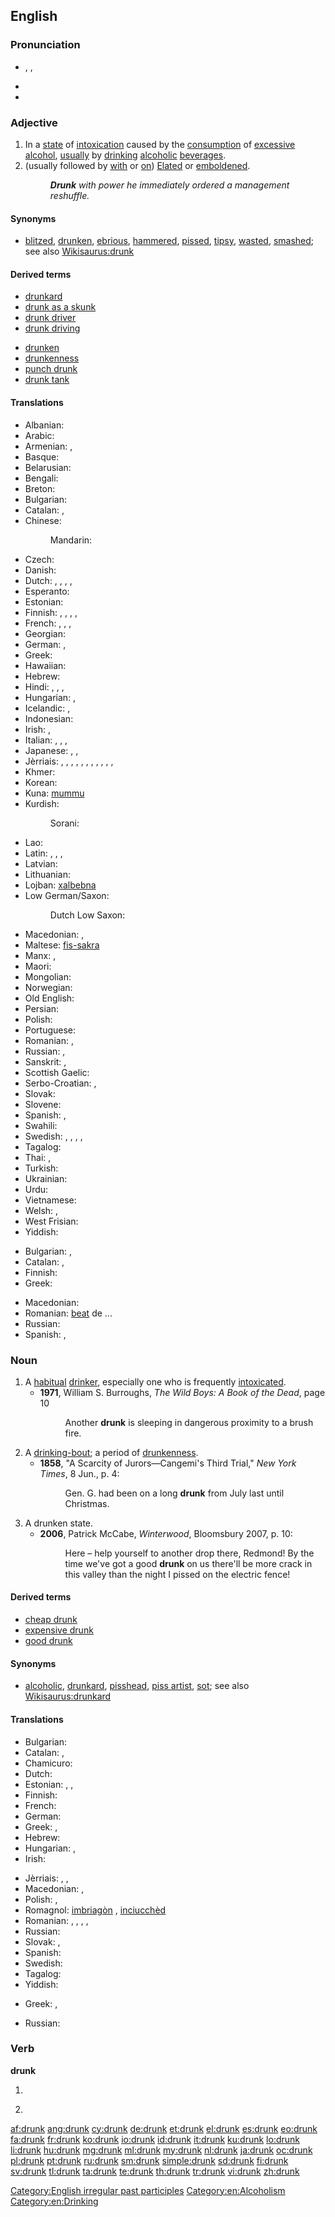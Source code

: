 ==English==

===Pronunciation===
* {{enPR|drŭngk}}, {{IPA|/drʌŋk/}}, {{X-SAMPA|/drVNk/}}
* {{audio|en-us-drunk.ogg|Audio (US)}}
* {{rhymes|ʌŋk}}

===Adjective===
{{en-adj|er}}

# In a [[state]] of [[intoxication]] caused by the [[consumption]] of [[excessive]] [[alcohol]], [[usually]] by [[drink]]ing [[alcoholic]] [[beverage]]s.
# (usually followed by [[with]] or [[on]]) [[elated|Elated]] or [[emboldened]].
#: '''''Drunk''' with power he immediately ordered a management reshuffle.''

====Synonyms====
* {{sense|intoxicated from alcohol}} [[blitzed]], [[drunken]], [[ebrious]], [[hammered]], [[pissed]], [[tipsy]], [[wasted]], [[smashed]]; see also [[Wikisaurus:drunk]]

====Derived terms====
{{rel-top|terms derived from drunk}}
* [[drunkard]]
* [[drunk as a skunk]]
* [[drunk driver]]
* [[drunk driving]]
{{rel-mid}}
* [[drunken]]
* [[drunkenness]]
* [[punch drunk]]
* [[drunk tank]]
{{rel-bottom}}

====Translations====
{{trans-top|intoxicated after drinking too much alcohol}}
* Albanian: {{t-|sq|dehur|alt=i dehur}}
* Arabic: {{t-|ar|سكران|tr=sakrān}}
* Armenian: {{t-|hy|խմած|tr=xmac}}, {{t-|hy|հարբած|tr=harbac}}
* Basque: {{t-|eu|mozkor}}
* Belarusian: {{t-|be|п'яны|tr=pʹjány}}
* Bengali: {{t-|bn|মাতাল|tr=matalô|sc=Beng}}
* Breton: {{t+|br|mezv}}
* Bulgarian: {{t+|bg|пиян|tr=piján}}
* Catalan: {{t-|ca|borratxo}}, {{t-|ca|embriac}}
* Chinese:
*: Mandarin: {{t-|cmn|醉|tr=zuì|sc=Hani}}
* Czech: {{t-|cs|opilý|m}}
* Danish: {{t+|da|fuld}}
* Dutch: {{t+|nl|dronken}}, {{t+|nl|zat}}, {{t+|nl|bezopen}}, {{t+|nl|blauw}}, {{t+|nl|beschonken}}
* Esperanto: {{t+|eo|ebria}}
* Estonian: {{t-|et|purjus}}
* Finnish: {{t+|fi|humalainen}}, {{t-|fi|juopunut}}, {{t-|fi|humalassa}}, {{t-|fi|kännissä}} {{qualifier|colloquial}}, {{t-|fi|jurrissa}} {{qualifier|colloquial}}
* French: {{t+|fr|ivre}}, {{t+|fr|saoul}}, {{qualifier|informal}} {{t+|fr|bourré}}, {{qualifier|Quebec, informal}} {{t+|fr|paqueté}}
* Georgian: {{t-|ka|მთვრალი|tr=mt‘vrali|sc=Geor}}
* German: {{t+|de|betrunken}},  {{t+|de|besoffen}}
* Greek: {{t+|el|μεθυσμένος|m|tr=methysménos}}
* Hawaiian: {{tø|haw|ʻona}}
* Hebrew: {{t-|he|שיכור}}
* Hindi: {{t-|hi|मतवाला|tr=matvālā|sc=Deva}}, {{t-|hi|शराबी|tr=śarābī|sc=Deva}}, {{t-|hi|मत्त|tr=matta}}, {{t-|hi|मदहोश|tr=madahōśa|sc=Deva}}
* Hungarian: {{t+|hu|ittas}},  {{t+|hu|részeg}}
* Icelandic: {{t+|is|fullur|m}}, {{t-|is|drukkinn|m}}
* Indonesian: {{t+|id|mabuk}}
* Irish: {{t-|ga|ólta}}, {{t-|ga|meisce|alt=ar meisce}}
* Italian: {{t+|it|ubriaco}}, {{t+|it|avvinazzato}}, {{t+|it|ebbro}}, {{t-|it|sborniato}}
* Japanese: {{t-|ja|酔っ払い|tr=よっぱらい, yopparai}},  {{t-|ja|酔い|tr=よい, yoi}}, {{t-|ja|酔っぱらった|tr=よっぱらった, yopparatta|sc=Jpan}}
* Jèrriais: {{tø|roa-jer|bédé-ouinne|m|f}}, {{tø|roa-jer|blindé}}, {{tø|roa-jer|bragi}}, {{tø|roa-jer|bringuesingue|m|f}}, {{tø|roa-jer|chonmé}}, {{tø|roa-jer|en bouaisson|m|f}}, {{tø|roa-jer|envitoué}}, {{tø|roa-jer|gâté d'béthe}}, {{tø|roa-jer|gris}}, {{tø|roa-jer|ivre|m|f}}, {{tø|roa-jer|souîn}}, {{tø|roa-jer|soûl}}
* Khmer: {{t+|km|ស្រវឹង|tr=sra-weung}}
* Korean: {{t-|ko|취한|tr=chwihan|sc=Kore}}
* Kuna: [[mummu]]
* Kurdish:
*: Sorani: {{t+|ku|سه‌رخۆش|tr=serxosh|sc=ku-Arab}}
{{trans-mid}}
* Lao: {{t-|lo|ເມົາເຫລົ້າ|tr=mao-lao|sc=Laoo}}
* Latin: {{t-|la|ebrius|m|alt=ēbrius}}, {{t-|la|potus|m|alt=pōtus}}, {{t|la|uvidus|alt=ūvidus}}, {{t|la|uvidus|alt=ūvidus}}
* Latvian: {{t-|lv|dzērājs}}
* Lithuanian: {{t-|lt|girtas}}
* Lojban: [[xalbebna]]
* Low German/Saxon:
*: Dutch Low Saxon: {{tø|nds-nl|doen}} {{qualifier|Gronings}} {{attention|nds-nl|check this}}
* Macedonian: {{t-|mk|пијан|m|tr=píjan}},  {{t-|mk|опиен|m|tr=ópien}}
* Maltese: [[fis-sakra]]
* Manx: {{t|gv|er meshtey}}, {{t|gv|scooyrit}}
* Maori: {{t-|mi|haurangi}}
* Mongolian: {{t-|mn|согтуу|tr=sogtuu|sc=Cyrl}}
* Norwegian: {{t+|no|full}}
* Old English: {{t-|ang|druncen}}
* Persian: {{t+|fa|مست|tr=mast}}
* Polish: {{t+|pl|pijany}}
* Portuguese: {{t+|pt|bêbado}}
* Romanian: {{t+|ro|beat}}, {{t-|ro|băut}}
* Russian: {{t+|ru|пьяный|tr=pʹjányj}}, {{qualifier|colloquial}} {{t+|ru|бухой|tr=buxój|sc=Cyrl}}
* Sanskrit: {{t-|sa|मत्त|m|tr=matta|sc=Deva}}, {{t-|sa|प्रमत्त|tr=pramatta|sc=Deva}}
* Scottish Gaelic: {{t-|gd|air mhisg}}
* Serbo-Croatian: {{t-|sh|pijan|alt=pìjan}}, {{t-|sh|пијан|alt=пѝјан|sc=Cyrl}}
* Slovak: {{t-|sk|opitý}}
* Slovene: {{t+|sl|pijan}}
* Spanish: {{t+|es|borracho}}, {{t+|es|ebrio|m}}
* Swahili: {{t+|sw|mlevi}}
* Swedish: {{t+|sv|drucken}}, {{t+|sv|full}}, {{t+|sv|berusad}}, {{t+|sv|packad}} {{qualifier|colloquial}}, {{t+|sv|dragen}} {{qualifier|familiar}}
* Tagalog: {{t-|tl|lasing}}
* Thai: {{t-|th|ขี้เหล้า|tr=kêe lâo}}, {{t-|th|เมาเหล้า|tr=mao lâo}}
* Turkish: {{t+|tr|sarhoş}}
* Ukrainian: {{t-|uk|п'яний|tr=pʹjányj|sc=Cyrl}}
* Urdu: {{t-|ur|متوالا|tr=matvālā|sc=ur-Arab}}
* Vietnamese: {{t+|vi|say rượu}}
* Welsh: {{t-|cy|meddw}}, {{t-|cy|wedi}} {{t+|cy|meddwi}}
* West Frisian: {{t-|fy|dronken}}
* Yiddish: {{t-|yi|שיכּור|tr=shiker}}
{{trans-bottom}}

{{trans-top|elated by emotion}}
* Bulgarian: {{t+|bg|опиянен}}, {{t+|bg|въодушевен}}
* Catalan: {{t-|ca|borratxo}}, {{t-|ca|embriac}}
* Finnish: {{t-|fi|juopunut}}
* Greek: {{t+|el|μεθυσμένος|m|tr=methysménos}}
{{trans-mid}}
* Macedonian: {{t-|mk|опиен|m|tr=ópien}}
* Romanian: [[beat]] de ...
* Russian: {{t-|ru|опьянённый|tr=opʹjanjónnyj}}
* Spanish: {{t+|es|borracho}}, {{t+|es|ebrio}}
{{trans-bottom}}

===Noun===
{{en-noun}}

# A [[habitual]] [[drinker]], especially one who is frequently [[intoxicated]].
#* '''1971''', William S. Burroughs, ''The Wild Boys: A Book of the Dead'', page 10
#*: Another '''drunk''' is sleeping in dangerous proximity to a brush fire.
# A [[drinking-bout]]; a period of [[drunkenness]].
#* '''1858''', "A Scarcity of Jurors—Cangemi's Third Trial," ''New York Times'', 8 Jun., p. 4:
#*: Gen. G. had been on a long '''drunk''' from July last until Christmas.
# A drunken state.
#* '''2006''', Patrick McCabe, ''Winterwood'', Bloomsbury 2007, p. 10:
#*: Here – help yourself to another drop there, Redmond!  By the time we've got a good '''drunk''' on us there'll be more crack in this valley than the night I pissed on the electric fence!

====Derived terms====
* [[cheap drunk]]
* [[expensive drunk]]
* [[good drunk]]

====Synonyms====
* {{sense|habitual drinker}} [[alcoholic]], [[drunkard]], [[pisshead]], [[piss artist]], [[sot]]; see also [[Wikisaurus:drunkard]]

====Translations====
{{trans-top|drinker}}
* Bulgarian: {{t+|bg|пияница|m}}
* Catalan: {{t-|ca|borratxo|m}}, {{t-|ca|embriac|m}}
* Chamicuro: {{tø|ccc|shinitac̈homalo}}
* Dutch: {{t+|nl|dronkaard|m}}
* Estonian: {{t-|et|joodik}},  {{t-|et|alkohoolik}},  {{t-|et|alkash}}
* Finnish: {{t+|fi|juoppo}}
* French: {{t+|fr|ivrogne}}
* German: {{t-|de|Trinker|m}}
* Greek: {{t+|el|μέθυσος|m|tr=méthysos}}, {{t+|el|μεθύστακας|m|tr=methýstakas}}
* Hebrew: {{t-|he|שיכור|tr=shikor}}
* Hungarian: {{t+|hu|alkoholista}},  {{qualifier|informal}} {{t-|hu|piás}}
* Irish: {{t-|ga|meisceoir}}
{{trans-mid}}
* Jèrriais: {{tø|roa-jer|bouaissonneux|m}}, {{tø|roa-jer|ivrouongne|m}}, {{tø|roa-jer|soûlard|m}}
* Macedonian: {{t-|mk|пијаница|m|f|tr=pijánica}},  {{t-|mk|бекрија|m|tr=békrija}} {{qualifier|archaic & poetic}}
* Polish: {{t+|pl|pijak|m}}, {{t+|pl|pijaczka|f}}
* Romagnol: [[imbriagòn]] {{m}}, [[inciucchèd]] {{m}}
* Romanian: {{t+|ro|alcoolic|m}}, {{t-|ro|bețiv|m}}, {{t-|ro|bețivă|f}}, {{t-|ro|bețivan|m}}, {{t-|ro|bețivană|f}}
* Russian: {{t+|ru|пьяница|m|f}}
* Slovak: {{t-|sk|opilec|m}}, {{t-|sk|pijan|m}}
* Spanish: {{t+|es|borracho|m}}
* Swedish: {{t+|sv|fyllo|n}}
* Tagalog: {{t-|tl|lasinggero}}
* Yiddish: {{t|yi|שיכּור|m|tr=shiker|sc=Hebr}}
{{trans-bottom}}

{{trans-top|a drinking-bout; a period of drunkenness}}
* Greek: {{t+|el|μέθη|f|tr=méthi}}, {{t+|el|μεθύσι|n|tr=methýsi}}
{{trans-mid}}
* Russian: {{t+|ru|запой|m}}
{{trans-bottom}}

===Verb===
'''drunk'''

# {{past participle of|drink}}
# {{context|Southern US}} {{simple past of|drink}}

[[Category:English irregular past participles]]
[[Category:en:Alcoholism]]
[[Category:en:Drinking]]

[[af:drunk]]
[[ang:drunk]]
[[cy:drunk]]
[[de:drunk]]
[[et:drunk]]
[[el:drunk]]
[[es:drunk]]
[[eo:drunk]]
[[fa:drunk]]
[[fr:drunk]]
[[ko:drunk]]
[[io:drunk]]
[[id:drunk]]
[[it:drunk]]
[[ku:drunk]]
[[lo:drunk]]
[[li:drunk]]
[[hu:drunk]]
[[mg:drunk]]
[[ml:drunk]]
[[my:drunk]]
[[nl:drunk]]
[[ja:drunk]]
[[oc:drunk]]
[[pl:drunk]]
[[pt:drunk]]
[[ru:drunk]]
[[sm:drunk]]
[[simple:drunk]]
[[sd:drunk]]
[[fi:drunk]]
[[sv:drunk]]
[[tl:drunk]]
[[ta:drunk]]
[[te:drunk]]
[[th:drunk]]
[[tr:drunk]]
[[vi:drunk]]
[[zh:drunk]]